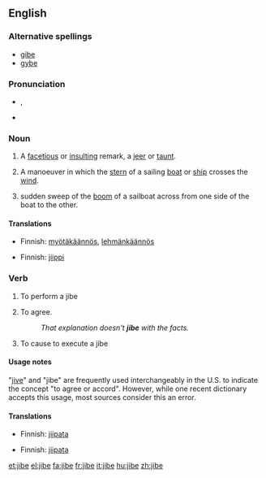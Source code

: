 {{wikipedia}}
==English==

===Alternative spellings===
* [[gibe]]
* [[gybe]]

===Pronunciation===
* {{a|UK}} {{IPA|/ˈdʒaɪb/}}, {{SAMPA|/"dZaIb/}}
* {{rhymes|aɪb}}

===Noun===
{{en-noun}}

# A [[facetious]] or [[insult]]ing remark, a [[jeer]] or [[taunt]].
# {{nautical}} A manoeuver in which the [[stern]] of a sailing [[boat]] or [[ship]] crosses the [[wind]].
# {{nautical}} sudden sweep of the [[boom]] of a sailboat across from one side of the boat to the other.

====Translations====
{{trans-top|sailing manoeuver}}
* Finnish: [[myötäkäännös]], [[lehmänkäännös]]
{{trans-mid}}
{{trans-bottom}}

{{trans-top|sudden sweep of a boom of a sailboat}}
* Finnish: [[jiippi]]
{{trans-mid}}
{{trans-bottom}}

===Verb===
{{en-verb|jib|es}}

# {{intransitive|nautical}} To perform a jibe
# {{intransitive}} To agree.
#: ''That explanation doesn't '''jibe''' with the facts.''
# {{transitive|nautical}} To cause to execute a jibe

====Usage notes====
"[[jive]]" and "jibe" are frequently used interchangeably in the U.S. to indicate the concept "to agree or accord". However, while one recent dictionary accepts this usage, most sources consider this an error.

====Translations====
{{trans-top|to perform a jibe}}
* Finnish: [[jiipata]]
{{trans-mid}}
{{trans-bottom}}

{{trans-top|agree}}
{{trans-mid}}
{{trans-bottom}}

{{trans-top|to cause to execute a jibe}}
* Finnish: [[jiipata]]
{{trans-mid}}
{{trans-bottom}}

[[et:jibe]]
[[el:jibe]]
[[fa:jibe]]
[[fr:jibe]]
[[it:jibe]]
[[hu:jibe]]
[[zh:jibe]]